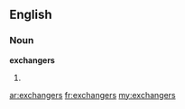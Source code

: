 ==English==

===Noun===
'''exchangers'''

# {{plural of|[[exchanger]]}}

[[ar:exchangers]]
[[fr:exchangers]]
[[my:exchangers]]
